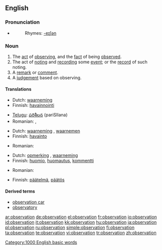 ==English==
{{wikipedia}}

===Pronunciation===
* {{audio|en-us-observation.ogg|Audio (US)}}
*: Rhymes: [[Rhymes:English:-eɪʃǝn|-eɪʃǝn]]

===Noun===
{{en-noun}}

# The [[act]] of [[observing]], and the [[fact]] of being [[observe]]d.
# The act of [[noting]] and [[recording]] some [[event]]; or the [[record]] of such noting.
# A [[remark]] or [[comment]].
# A [[judgement]] based on observing.

====Translations====

{{trans-top|act of observing or being observed}}
* Dutch: [[waarneming]] {{f}}
* Finnish: [[havainnointi]]
{{trans-mid}}
* [[Telugu]]: [[పరిశీలన]] (pariSIlana)
* Romanian: {{t|ro|observare|f}}, {{t|ro|observaţie|f}}
{{trans-bottom}}

{{trans-top|recording an event; the record of such noting}}
* Dutch: [[waarneming]] {{f}}, [[waarnemen]] {{n}}
* Finnish: [[havainto]]
{{trans-mid}}
* Romanian: {{t|ro|observaţie|f}}
{{trans-bottom}}

{{trans-top|remark or comment}}
* Dutch: [[opmerking]] {{f}}, [[waarneming]] {{f}}
* Finnish: [[huomio]], [[huomautus]], [[kommentti]]
{{trans-mid}}
* Romanian: {{t|ro|observaţie|f}}
{{trans-bottom}}

{{trans-top|judgement}}
* Finnish: [[päätelmä]], [[päätös]]
{{trans-mid}}
{{trans-bottom}}

====Derived terms====
* [[observation car]]
* [[observatory]]

[[Category:1000 English basic words]]

[[ar:observation]]
[[de:observation]]
[[el:observation]]
[[fr:observation]]
[[io:observation]]
[[id:observation]]
[[it:observation]]
[[kk:observation]]
[[hu:observation]]
[[ja:observation]]
[[pl:observation]]
[[ru:observation]]
[[simple:observation]]
[[fi:observation]]
[[ta:observation]]
[[te:observation]]
[[vi:observation]]
[[tr:observation]]
[[zh:observation]]